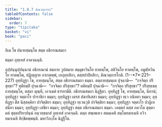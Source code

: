 ```yaml
---
title: "1.8.7 ติณวตฺถารก"
tableOfContents: false
sidebar:
  order: 7
type: "tipitaka"
basket: "vi"
book: "paci"
---
```



<DynamicBreadcrumb />


<Paragraph number="2093" type="center" book="paci">
อิเม โข ปนายสฺมนฺโต สตฺต อธิกรณสมถา

  
ธมฺมา อุทฺเทสํ อาคจฺฉนฺติ.


</Paragraph>

<Division number="655" book="paci">

<Paragraph number="2094" book="paci">
อุปฺปนฺนุปฺปนฺนานํ อธิกรณานํ สมถาย วูปสมาย สมฺมุขาวินโย ทาตพฺโพ, สติวินโย ทาตพฺโพ, อมูฬฺหวินโย ทาตพฺโพ, ปฏิญฺญาย กาเรตพฺพํ, เยภุยฺยสิกา, ตสฺสปาปิยสิกา, ติณวตฺถารโกติ. (1--*7*:<Emphasis>221–227</Emphasis>)
</Paragraph>

<Paragraph number="2095" book="paci">
อุทฺทิฏฺฐา โข, อายสฺมนฺโต, สตฺต อธิกรณสมถา ธมฺมา. ตตฺถายสฺมนฺเต ปุจฺฉามิ—  “กจฺจิตฺถ ปริสุทฺธา”? ทุติยมฺปิ ปุจฺฉามิ—  “กจฺจิตฺถ ปริสุทฺธา”? ตติยมฺปิ ปุจฺฉามิ—  “กจฺจิตฺถ ปริสุทฺธา”? ปริสุทฺเธตฺถายสฺมนฺโต, ตสฺมา ตุณฺหี, เอวเมตํ ธารยามีติ.

</Paragraph>
</Division>

<Paragraph number="2096" type="center" book="paci">
อธิกรณสมถา นิฏฺฐิตา.


</Paragraph>

<Paragraph number="2097" book="paci">
อุทฺทิฏฺฐํ โข, อายสฺมนฺโต, นิทานํ; อุทฺทิฏฺฐา จตฺตาโร ปาราชิกา ธมฺมา; อุทฺทิฏฺฐา เตรส สํฆาทิเสสา ธมฺมา; อุทฺทิฏฺฐา ทฺเว อนิยตา ธมฺมา; อุทฺทิฏฺฐา ติํส นิสฺสคฺคิยา ปาจิตฺติยา ธมฺมา; อุทฺทิฏฺฐา ทฺเวนวุติ ปาจิตฺติยา ธมฺมา; อุทฺทิฏฺฐา จตฺตาโร ปาฏิเทสนียา ธมฺมา; อุทฺทิฏฺฐา เสขิยา ธมฺมา; อุทฺทิฏฺฐา สตฺต อธิกรณสมถา ธมฺมา. เอตฺตกํ ตสฺส ภควโต สุตฺตาคตํ สุตฺตปริยาปนฺนํ อนฺวทฺธมาสํ อุทฺเทสํ อาคจฺฉติ. ตตฺถ สพฺเพเหว สมคฺเคหิ สมฺโมทมาเนหิ อวิวทมาเนหิ สิกฺขิตพฺพนฺติ.

</Paragraph>

<Paragraph number="2098" type="center" book="paci">
มหาวิภงฺโค นิฏฺฐิโต.
</Paragraph>